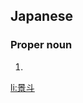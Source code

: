 ==Japanese==
{{ja-kanjitab|けい|と|yomi=o}}

===Proper noun===
{{ja-pos|proper|けいと}}

# {{given name|male|lang=ja|sort=けいと}}

[[li:景斗]]